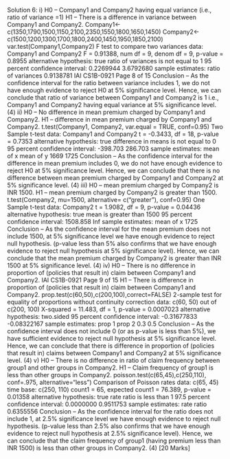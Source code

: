 Solution 6:
i) H0 – Company1 and Company2 having equal variance (i.e., ratio of variance =1)
H1 – There is a difference in variance between Company1 and Company2.
Company1<-c(1350,1790,1500,1150,2100,2350,1550,1800,1650,1450)
Company2<-c(1500,1200,1300,1700,1800,2400,1450,1950,1850,2100)
var.test(Company1,Company2)
F test to compare two variances
data: Company1 and Company2
F = 0.91388, num df = 9, denom df = 9, p-value = 0.8955
alternative hypothesis: true ratio of variances is not equal to 1
95 percent confidence interval:
0.2269944 3.6792680
sample estimates:
ratio of variances 
 0.9138781
IAI CS1B-0921
Page 8 of 15
Conclusion – As the confidence interval for the ratio between variance includes 1, we do not 
have enough evidence to reject H0 at 5% significance level. Hence, we can conclude that ratio of 
variance between Company1 and Company2 is 1 i.e., Company1 and Company2 having equal 
variance at 5% significance level. (4)
ii) H0 – No difference in mean premium charged by Company1 and Company2. 
H1 – difference in mean premium charged by Company1 and Company2.
t.test(Company1, Company2, var.equal = TRUE, conf=0.95)
 Two Sample t-test
data: Company1 and Company2
t = -0.3433, df = 18, p-value = 0.7353
alternative hypothesis: true difference in means is not equal to 0
95 percent confidence interval:
-398.703 286.703
sample estimates:
mean of x mean of y 
 1669 1725
Conclusion – As the confidence interval for the difference in mean premium includes 0, we do 
not have enough evidence to reject H0 at 5% significance level. Hence, we can conclude that 
there is no difference between mean premium charged by Company1 and Company2 at 5% 
significance level. (4)
iii) H0 – mean premium charged by Company2 is INR 1500. 
H1 – mean premium charged by Company2 is greater than 1500.
t.test(Company2, mu=1500, alternative= c("greater"), conf=0.95)
 One Sample t-test
data: Company2
t = 1.9082, df = 9, p-value = 0.04436
alternative hypothesis: true mean is greater than 1500
95 percent confidence interval:
1508.858 Inf
sample estimates:
mean of x 
 1725
Conclusion – As the confidence interval for the mean premium does not include 1500, at 5% 
significance level we have enough evidence to reject null hypothesis. 
(p-value less than 5% also confirms that we have enough evidence to reject null hypothesis at 
5% significance level).
Hence, we can conclude that the mean premium charged by Company2 is greater than INR 1500 
at 5% significance level. (4)
iv) H0 – There is no difference in proportion of (policies that result in) claim between Company1 and 
Company2.
IAI CS1B-0921
Page 9 of 15
H1 – There is difference in proportion of (policies that result in) claim between Company1 and 
Company2.
prop.test(c(60,50),c(200,100),correct=FALSE)
 2-sample test for equality of proportions without continuity correction
data: c(60, 50) out of c(200, 100)
X-squared = 11.483, df = 1, p-value = 0.0007023
alternative hypothesis: two.sided
95 percent confidence interval:
-0.31677833 -0.08322167
sample estimates:
prop 1 prop 2 
 0.3 0.5
Conclusion – As the confidence interval does not include 0 (or as p-value is less than 5%), we 
have sufficient evidence to reject null hypothesis at 5% significance level. Hence, we can 
conclude that there is difference in proportion of (policies that result in) claims between 
Company1 and Company2 at 5% significance level. (4)
v) H0 – There is no difference in ratio of claim frequency between group1 and other groups in 
Company2. 
H1 – Claim frequency of group1 is less than other groups in Company2.
poisson.test(c(65,45),c(250,110), conf=.975, alternative="less")
 Comparison of Poisson rates
data: c(65, 45) time base: c(250, 110)
count1 = 65, expected count1 = 76.389, p-value = 0.01358
alternative hypothesis: true rate ratio is less than 1
97.5 percent confidence interval:
0.0000000 0.9511753
sample estimates:
rate ratio 
0.6355556
Conclusion – As the confidence interval for the ratio does not include 1, at 2.5% significance level 
we have enough evidence to reject null hypothesis. 
(p-value less than 2.5% also confirms that we have enough evidence to reject null hypothesis at 
2.5% significance level).
Hence, we can conclude that the claim frequency of group1 (having premium less than INR 1500) 
is less than other groups in Company2. (4)
[20 Marks]
